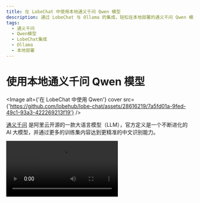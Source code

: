 ```yaml
---
title: 在 LobeChat 中使用本地通义千问 Qwen 模型
description: 通过 LobeChat 与 Ollama 的集成，轻松在本地部署的通义千问 Qwen 模型中进行对话。学习如何安装和选择 Qwen 模型。
tags:
  - 通义千问
  - Qwen模型
  - LobeChat集成
  - Ollama
  - 本地部署
---
```


# 使用本地通义千问 Qwen 模型

<Image
  alt={'在 LobeChat 中使用 Qwen'}
  cover
  src={'https://github.com/lobehub/lobe-chat/assets/28616219/7a5fd01a-9fed-49c1-93a3-422269213f19'}
/>

[通义千问](https://github.com/QwenLM/Qwen1.5) 是阿里云开源的一款大语言模型（LLM），官方定义是一个不断进化的 AI 大模型，并通过更多的训练集内容达到更精准的中文识别能力。

<Video src="https://github.com/lobehub/lobe-chat/assets/28616219/31e5f625-8dc4-4a5f-a5fd-d28d0457782d" />

现在，通过 LobeChat 与 [Ollama](https://ollama.com/) 的集成，你可以轻松地在 LobeChat 中使用 通义千问。

本文档将指导你如何在 LobeChat 中使用通义千问本地部署版：

<Steps>
  ### 本地安装 Ollama

首先，你需要安装 Ollama，安装过程请查阅 [Ollama 使用文件](/zh/usage/providers/ollama)。

### 用 Ollama 拉取 Qwen 模型到本地

在安装完成 Ollama 后，你可以通过以下命令安装 Qwen 模型，以 14b 模型为例：

```bash
ollama pull qwen:14b
```

<Image
  alt={'使用 Ollama 拉取 Qwen 模型'}
  height={473}
  inStep
  src={'https://github.com/lobehub/lobe-chat/assets/1845053/fe34fdfe-c2e4-4d6a-84d7-4ebc61b2516a'}
/>

### 选择 Qwen 模型

在会话页面中，选择模型面板打开，然后选择 Qwen 模型。

<Image
  alt={'模型选择面板中选择 Qwen 模型'}
  height={430}
  inStep
  src={'https://github.com/lobehub/lobe-chat/assets/28616219/e0608cca-f62f-414a-bc55-28a61ba21f14'}
/>

  <Callout type={'info'}>
    如果你没有在模型选择面板中看到 Ollama 服务商，请查阅 [与 Ollama
    集成](/zh/self-hosting/examples/ollama) 了解如何在 LobeChat 中开启 Ollama 服务商。
 
</Callout>
</Steps>

接下来，你就可以使用 LobeChat 与本地 Qwen 模型对话了。

